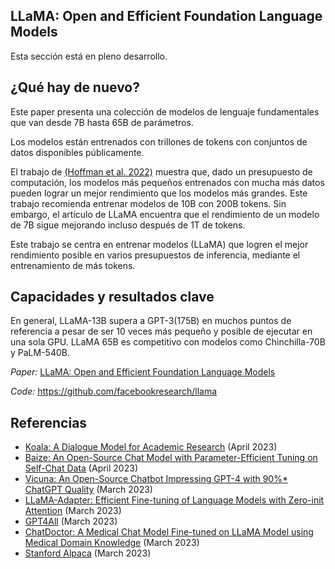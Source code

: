 ## LLaMA: Open and Efficient Foundation Language Models

<Callout emoji="⚠️">
Esta sección está en pleno desarrollo.
</Callout>




## ¿Qué hay de nuevo?

Este paper presenta una colección de modelos de lenguaje fundamentales que van desde 7B hasta 65B de parámetros.

Los modelos están entrenados con trillones de tokens con conjuntos de datos disponibles públicamente.

El trabajo de [(Hoffman et al. 2022)](https://arxiv.org/abs/2203.15556) muestra que, dado un presupuesto de computación, los modelos más pequeños entrenados con mucha más datos pueden lograr un mejor rendimiento que los modelos más grandes. Este trabajo recomienda entrenar modelos de 10B con 200B tokens. Sin embargo, el artículo de LLaMA encuentra que el rendimiento de un modelo de 7B sigue mejorando incluso después de 1T de tokens.

<Screenshot src={LLAMA1} alt="LLAMA1" />

Este trabajo se centra en entrenar modelos (LLaMA) que logren el mejor rendimiento posible en varios presupuestos de inferencia, mediante el entrenamiento de más tokens.


## Capacidades y resultados clave

En general, LLaMA-13B supera a GPT-3(175B) en muchos puntos de referencia a pesar de ser 10 veces más pequeño y posible de ejecutar en una sola GPU. LLaMA 65B es competitivo con modelos como Chinchilla-70B y PaLM-540B.

*Paper:* [LLaMA: Open and Efficient Foundation Language Models](https://arxiv.org/abs/2302.13971)

*Code:* https://github.com/facebookresearch/llama

## Referencias

- [Koala: A Dialogue Model for Academic Research](https://bair.berkeley.edu/blog/2023/04/03/koala/) (April 2023)
- [Baize: An Open-Source Chat Model with Parameter-Efficient Tuning on Self-Chat Data](https://arxiv.org/abs/2304.01196) (April 2023)
- [Vicuna: An Open-Source Chatbot Impressing GPT-4 with 90%* ChatGPT Quality](https://vicuna.lmsys.org/) (March 2023)
- [LLaMA-Adapter: Efficient Fine-tuning of Language Models with Zero-init Attention](https://arxiv.org/abs/2303.16199) (March 2023)
- [GPT4All](https://github.com/nomic-ai/gpt4all) (March 2023)
- [ChatDoctor: A Medical Chat Model Fine-tuned on LLaMA Model using Medical Domain Knowledge](https://arxiv.org/abs/2303.14070) (March 2023)
- [Stanford Alpaca](https://github.com/tatsu-lab/stanford_alpaca) (March 2023)
